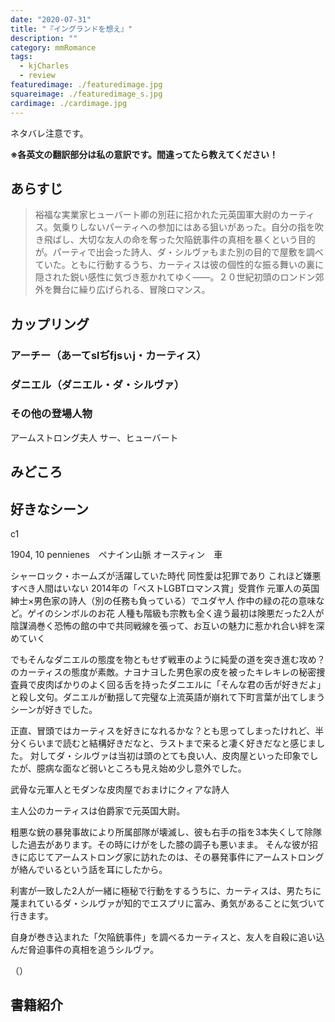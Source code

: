 ```yaml
---
date: "2020-07-31"
title: "『イングランドを想え』"
description: ""
category: mmRomance
tags:
  - kjCharles
  - review
featuredimage: ./featuredimage.jpg
squareimage: ./featuredimage_s.jpg
cardimage: ./cardimage.jpg
---
```



ネタバレ注意です。

**※各英文の翻訳部分は私の意訳です。間違ってたら教えてください！**

## あらすじ

<Blockquote srcName="イングランドを想え" srcURL="https://amzn.to/2D5Kq2W">
裕福な実業家ヒューバート卿の別荘に招かれた元英国軍大尉のカーティス。気乗りしないパーティへの参加にはある狙いがあった。自分の指を吹き飛ばし、大切な友人の命を奪った欠陥銃事件の真相を暴くという目的が。パーティで出会った詩人、ダ・シルヴァもまた別の目的で屋敷を調べていた。ともに行動するうち、カーティスは彼の個性的な振る舞いの裏に隠された鋭い感性に気づき惹かれてゆく――。２０世紀初頭のロンドン郊外を舞台に繰り広げられる、冒険ロマンス。
</Blockquote>

## カップリング

### アーチー（あーてslぢfjsぃj・カーティス）

### ダニエル（ダニエル・ダ・シルヴァ）

### その他の登場人物

アームストロング夫人
サー、ヒューバート


## みどころ

## 好きなシーン

c1

1904, 10
pennienes　ペナイン山脈
オースティン　車



シャーロック・ホームズが活躍していた時代
同性愛は犯罪であり
これほど嫌悪すべき人間はいない
2014年の「ベストLGBTロマンス賞」受賞作
元軍人の英国紳士×男色家の詩人（別の任務も負っている）でユダヤ人
作中の緑の花の意味など。ゲイのシンボルのお花
人種も階級も宗教も全く違う最初は険悪だった2人が陰謀渦巻く恐怖の館の中で共同戦線を張って、お互いの魅力に惹かれ合い絆を深めていく

でもそんなダニエルの態度を物ともせず戦車のように純愛の道を突き進む攻め？のカーティスの態度が素敵。ナヨナヨした男色家の皮を被ったキレキレの秘密捜査員で皮肉ばかりのよく回る舌を持ったダニエルに「そんな君の舌が好きだよ」と殺し文句。ダニエルが動揺して完璧な上流英語が崩れて下町言葉が出てしまうシーンが好きでした。

正直、冒頭ではカーティスを好きになれるかな？とも思ってしまったけれど、半分くらいまで読むと結構好きだなと、ラストまで来ると凄く好きだなと感じました。
対してダ・シルヴァは当初は頭のとても良い人、皮肉屋といった印象でしたが、臆病な面など弱いところも見え始め少し意外でした。

武骨な元軍人とモダンな皮肉屋でおまけにクィアな詩人

主人公のカーティスは伯爵家で元英国大尉。

粗悪な銃の暴発事故により所属部隊が壊滅し、彼も右手の指を3本失くして除隊した過去があります。その時にけがをした膝の調子も悪いまま。
そんな彼が招きに応じてアームストロング家に訪れたのは、その暴発事件にアームストロングが絡んでいるという話を耳にしたから。

利害が一致した2人が一緒に極秘で行動をするうちに、カーティスは、男たちに蔑まれているダ・シルヴァが知的でエスプリに富み、勇気があることに気づいて行きます。

自身が巻き込まれた「欠陥銃事件」を調べるカーティスと、友人を自殺に追い込んだ脅迫事件の真相を追うシルヴァ。




<Blockquote srcName="Think of England" srcURL="https://amzn.to/2By9uQ0" book>
</Blockquote>

<p className="translation">（）</p>

## 書籍紹介

<Amazon
  asin="B08CK9CLQM"
  title="イングランドを想え"
  url="https://amzn.to/2D5Kq2W"
  author="KJ・チャールズ "
/>

<Amazon
  asin="B077J4Y2BZ"
  title="Think of England"
  url="https://amzn.to/2By9uQ0"
  author="KJ Charles"
/>
